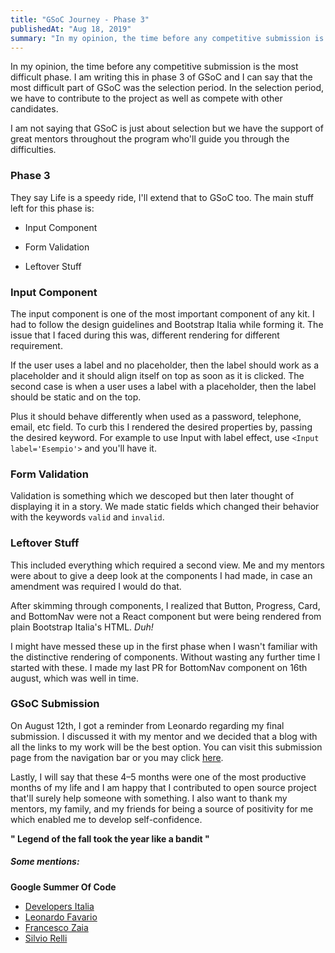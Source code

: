 ```yaml
---
title: "GSoC Journey - Phase 3"
publishedAt: "Aug 18, 2019"
summary: "In my opinion, the time before any competitive submission is the most difficult phase. I am writing this in phase 3 of GSoC and I can say that the most difficult part of GSoC was the selection period. In the selection period, we have to contribute to the project as well as compete with other candidates."
---
```


In my opinion, the time before any competitive submission is the most difficult phase. I am writing this in phase 3 of GSoC and I can say that the most difficult part of GSoC was the selection period. In the selection period, we have to contribute to the project as well as compete with other candidates.

I am not saying that GSoC is just about selection but we have the support of great mentors throughout the program who'll guide you through the difficulties.

### Phase 3

They say Life is a speedy ride, I'll extend that to GSoC too. The main stuff left for this phase is:

- Input Component

- Form Validation

- Leftover Stuff

### Input Component

The input component is one of the most important component of any kit. I had to follow the design guidelines and Bootstrap Italia while forming it. The issue that I faced during this was, different rendering for different requirement.

If the user uses a label and no placeholder, then the label should work as a placeholder and it should align itself on top as soon as it is clicked. The second case is when a user uses a label with a placeholder, then the label should be static and on the top.

Plus it should behave differently when used as a password, telephone, email, etc field. To curb this I rendered the desired properties by, passing the desired keyword. For example to use Input with label effect, use `<Input label='Esempio'>` and you'll have it.

### Form Validation

Validation is something which we descoped but then later thought of displaying it in a story. We made static fields which changed their behavior with the keywords `valid` and `invalid`.

### Leftover Stuff

This included everything which required a second view. Me and my mentors were about to give a deep look at the components I had made, in case an amendment was required I would do that.

After skimming through components, I realized that Button, Progress, Card, and BottomNav were not a React component but were being rendered from plain Bootstrap Italia's HTML. _Duh!_

I might have messed these up in the first phase when I wasn't familiar with the distinctive rendering of components. Without wasting any further time I started with these. I made my last PR for BottomNav component on 16th august, which was well in time.

### GSoC Submission

On August 12th, I got a reminder from Leonardo regarding my final submission. I discussed it with my mentor and we decided that a blog with all the links to my work will be the best option. You can visit this submission page from the navigation bar or you may click [here]().

Lastly, I will say that these 4–5 months were one of the most productive months of my life and I am happy that I contributed to open source project that'll surely help someone with something. I also want to thank my mentors, my family, and my friends for being a source of positivity for me which enabled me to develop self-confidence.

**" Legend of the fall took the year like a bandit "**

##### Some mentions:

**Google Summer Of Code**

- [Developers Italia](https://developers.italia.it/)
- [Leonardo Favario](https://teamdigitale.governo.it/en/people/leonardo-favario.html)
- [Francesco Zaia](https://teamdigitale.governo.it/en/people/francesco-zaia.htm)
- [Silvio Relli](https://www.relli.it/)
